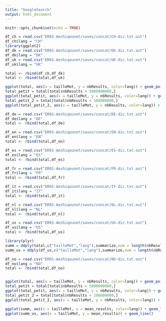 ```yaml
---
title: "GoogleSearch"
output: html_document
---
```


```r
knitr::opts_chunk$set(echo = TRUE)
```


```r
df_ch = read.csv("ER01-Aeshiqounet/saves/concat/CH-dic.txt.out")
df_ch$lang = "CH"
library(ggplot2)
df_dk = read.csv("ER01-Aeshiqounet/saves/concat/DK-dic.txt.out")
df_dk$lang = "DK"
df_uk = read.csv("ER01-Aeshiqounet/saves/concat/UK-dic.txt.out")
df_uk$lang = "UK"

total <- rbind(df_ch,df_dk)
total <- rbind(total,df_uk)

ggplot(total, aes(x = tailleMot, y = nbResults, color=lang)) + geom_point()
total_petit = total[total$nbResults < 5000000000,]
ggplot(total_petit, aes(x = tailleMot, y = nbResults, color=lang)) + geom_point()
total_petit_2 = total[total$nbResults < 100000000,]
ggplot(total_petit_2, aes(x = tailleMot, y = nbResults, color=lang)) + geom_point()

df_de = read.csv("ER01-Aeshiqounet/saves/concat/DE-dic.txt.out")
df_de$lang = "DE"
total <- rbind(total,df_de)

df_en = read.csv("ER01-Aeshiqounet/saves/concat/EN-dic.txt.out")
df_en$lang = "EN"
total <- rbind(total,df_en)

df_es = read.csv("ER01-Aeshiqounet/saves/concat/ES-dic.txt.out")
df_es$lang = "ES"
total <- rbind(total,df_es)

df_fr = read.csv("ER01-Aeshiqounet/saves/concat/FR-dic.txt.out")
df_fr$lang = "FR"
total <- rbind(total,df_fr)

df_it = read.csv("ER01-Aeshiqounet/saves/concat/IT-dic.txt.out")
df_it$lang = "IT"
total <- rbind(total,df_it)

df_nl = read.csv("ER01-Aeshiqounet/saves/concat/NL-dic.txt.out")
df_nl$lang = "NL"
total <- rbind(total,df_nl)

df_us = read.csv("ER01-Aeshiqounet/saves/concat/US-dic.txt.out")
df_us$lang = "US"
total <- rbind(total,df_us)

library(plyr)
summ = ddply(total,c("tailleMot","lang"),summarize,num = length(nbResults), mean_results = mean(nbResults), sd_results = sd(nbResults));
summ_us = ddply(df_us,c("tailleMot","lang"),summarize,num = length(nbResults), mean_results = mean(nbResults), sd_results = sd(nbResults));

df_no = read.csv("ER01-Aeshiqounet/saves/concat/NO-dic.txt.out")
df_no$lang = "NO"
total <- rbind(total,df_no)


ggplot(total, aes(x = tailleMot, y = nbResults, color=lang)) + geom_point()
total_petit = total[total$nbResults < 5000000000,]
ggplot(total_petit, aes(x = tailleMot, y = nbResults, color=lang)) + geom_point()
total_petit_2 = total[total$nbResults < 100000000,]
ggplot(total_petit_2, aes(x = tailleMot, y = nbResults, color=lang)) + geom_point()

ggplot(summ, aes(x = tailleMot, y = mean_results, color=lang)) + geom_line()
ggplot(summ_us, aes(x = tailleMot, y = mean_results)) + geom_line()

```

